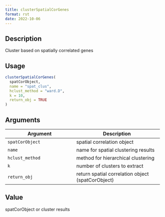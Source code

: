```yaml
--- 
title: clusterSpatialCorGenes 
format: rst 
date: 2022-10-06 
--- 
```


## Description

Cluster based on spatially correlated genes


## Usage

```r
clusterSpatialCorGenes(
  spatCorObject,
  name = "spat_clus",
  hclust_method = "ward.D",
  k = 10,
  return_obj = TRUE
)
```


## Arguments

Argument      |Description
------------- |----------------
`spatCorObject`     |     spatial correlation object
`name`     |     name for spatial clustering results
`hclust_method`     |     method for hierarchical clustering
`k`     |     number of clusters to extract
`return_obj`     |     return spatial correlation object (spatCorObject)


## Value

spatCorObject or cluster results


